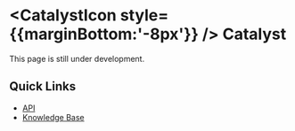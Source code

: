 

# <CatalystIcon style={{marginBottom:'-8px'}} /> Catalyst

<Callout  emoji="🚧">
  This page is still under development.
</Callout>

## Quick Links

- [API](https://docs.catalyst.zoho.com/en/api/introduction/overview-and-prerequisites/)
- [Knowledge Base](https://docs.catalyst.zoho.com/en/faq/general/)